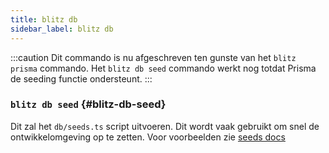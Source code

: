 ```yaml
---
title: blitz db
sidebar_label: blitz db
---
```


:::caution
Dit commando is nu afgeschreven ten gunste van het `blitz prisma` commando. 
Het `blitz db seed` commando werkt nog totdat Prisma de seeding functie ondersteunt.
:::

### `blitz db seed` {#blitz-db-seed}

Dit zal het `db/seeds.ts` script uitvoeren. 
Dit wordt vaak gebruikt om snel de ontwikkelomgeving op te zetten. Voor voorbeelden zie [seeds docs](database-seeds)
